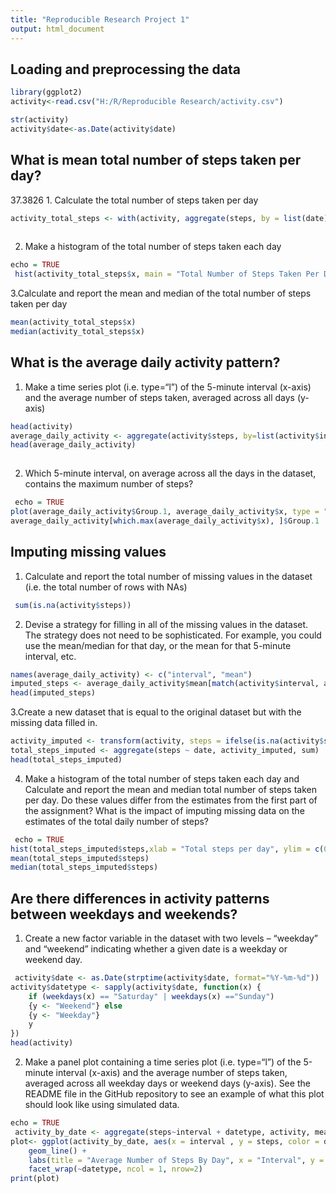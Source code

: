 ```yaml
---
title: "Reproducible Research Project 1"
output: html_document
---
```


## Loading and preprocessing the data


```r
library(ggplot2)
activity<-read.csv("H:/R/Reproducible Research/activity.csv")

str(activity)
activity$date<-as.Date(activity$date)
```

## What is mean total number of steps taken per day?

37.3826
1. Calculate the total number of steps taken per day
```r
activity_total_steps <- with(activity, aggregate(steps, by = list(date), FUN = sum, na.rm = TRUE))
 
```

2.  Make a histogram of the total number of steps taken each day
```r
echo = TRUE
 hist(activity_total_steps$x, main = "Total Number of Steps Taken Per Day", xlab = "Total steps per day", ylim = c(0,20), breaks = seq(0,25000, by=2500))

```

3.Calculate and report the mean and median of the total number of steps taken per day
```r
 
mean(activity_total_steps$x)
median(activity_total_steps$x)

```

## What is the average daily activity pattern?
1. Make a time series plot (i.e. \color{red}{\verb|type = "l"|}type="l") of the 5-minute interval (x-axis) and the average number of steps taken, averaged across all days (y-axis)
```r
head(activity)
average_daily_activity <- aggregate(activity$steps, by=list(activity$interval), FUN=mean, na.rm=TRUE)
head(average_daily_activity)
 
```
2. Which 5-minute interval, on average across all the days in the dataset, contains the maximum number of steps?
```r
 echo = TRUE
plot(average_daily_activity$Group.1, average_daily_activity$x, type = "l", lwd = 2, xlab="Interval", ylab="Average number of steps", main="Average Number of Steps Per 5-min Interval")
average_daily_activity[which.max(average_daily_activity$x), ]$Group.1

```



## Imputing missing values
1. Calculate and report the total number of missing values in the dataset (i.e. the total number of rows with \color{red}{\verb|NA|}NAs)
```r
 sum(is.na(activity$steps))


```
2. Devise a strategy for filling in all of the missing values in the dataset. The strategy does not need to be sophisticated. For example, you could use the mean/median for that day, or the mean for that 5-minute interval, etc.
```r
names(average_daily_activity) <- c("interval", "mean") 
imputed_steps <- average_daily_activity$mean[match(activity$interval, average_daily_activity$interval)]
head(imputed_steps)

```
3.Create a new dataset that is equal to the original dataset but with the missing data filled in.
```r

activity_imputed <- transform(activity, steps = ifelse(is.na(activity$steps), yes = imputed_steps, no = activity$steps))
total_steps_imputed <- aggregate(steps ~ date, activity_imputed, sum)
head(total_steps_imputed) 

```
4. Make a histogram of the total number of steps taken each day and Calculate and report the mean and median total number of steps taken per day. Do these values differ from the estimates from the first part of the assignment? What is the impact of imputing missing data on the estimates of the total daily number of steps?
```r
 echo = TRUE
hist(total_steps_imputed$steps,xlab = "Total steps per day", ylim = c(0,30), main = "Total number of steps taken each day", breaks = seq(0,25000,by=2500))
mean(total_steps_imputed$steps)
median(total_steps_imputed$steps)

```

## Are there differences in activity patterns between weekdays and weekends?
1. Create a new factor variable in the dataset with two levels – “weekday” and “weekend” indicating whether a given date is a weekday or weekend day.
```r
 activity$date <- as.Date(strptime(activity$date, format="%Y-%m-%d"))
activity$datetype <- sapply(activity$date, function(x) {
    if (weekdays(x) == "Saturday" | weekdays(x) =="Sunday") 
    {y <- "Weekend"} else 
    {y <- "Weekday"}
    y
})
head(activity)

```
2. Make a panel plot containing a time series plot (i.e. \color{red}{\verb|type = "l"|}type="l") of the 5-minute interval (x-axis) and the average number of steps taken, averaged across all weekday days or weekend days (y-axis). See the README file in the GitHub repository to see an example of what this plot should look like using simulated data.
```r
echo = TRUE
 activity_by_date <- aggregate(steps~interval + datetype, activity, mean, na.rm = TRUE)
plot<- ggplot(activity_by_date, aes(x = interval , y = steps, color = datetype)) +
    geom_line() +
    labs(title = "Average Number of Steps By Day", x = "Interval", y = "Average number of steps") +
    facet_wrap(~datetype, ncol = 1, nrow=2)
print(plot)

```






